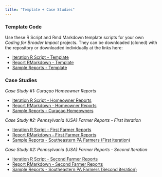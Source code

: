 ```yaml
---
title: "Template + Case Studies"
---
```


### **Template Code**
Use these R Script and Rmd Markdown template scripts for your own _Coding for Broader Impact_ projects. They can be downloaded (cloned) with the repository or downloaded individually at the links here:  

  * [Iteration R Script - Template](https://github.com/dbturner/c4bi/blob/main/analysis/template_code/template_rScript.R)  
  * [Report RMarkdown - Template](https://github.com/dbturner/c4bi/blob/main/analysis/template_code/template_rmd.Rmd)  
  * [Sample Reports - Template](https://dbturner.github.io/c4bi/articles/template_examples_vignette.html)  
  
  
### **Case Studies**
_Case Study #1: Curaçao Homeowner Reports_  

  * [Iteration R Script - Homeowner Reports](https://dbturner.github.io/c4bi/articles/homeownerReport1_rScript_vignette.html)  
  * [Report RMarkdown - Homeowner Reports](https://dbturner.github.io/c4bi/articles/homeownerReport1_rmd_vignette.html)  
  * [Sample Reports - Curaçao Homeowners](https://dbturner.github.io/c4bi/articles/homeownerReport1_examples_vignette.html)

  
_Case Study #2: Pennsylvania (USA) Farmer Reports - First Iteration_  

  * [Iteration R Script - First Farmer Reports](https://dbturner.github.io/c4bi/articles/farmerReports1_rScript_vignette.html)  
  * [Report RMarkdown - First Farmer Reports](https://dbturner.github.io/c4bi/articles/farmerReports1_rmd_vignette.html)  
  * [Sample Reports - Southeastern PA Farmers (First iteration)](https://dbturner.github.io/c4bi/articles/farmerReport1_examples_vignette.html)  
  

_Case Study #2: Pennsylvania (USA) Farmer Reports - Second Iteration_  
  
  * [Iteration R Script - Second Farmer Reports](https://dbturner.github.io/c4bi/articles/farmerReports2_rScript_vignette.html)  
  * [Report RMarkdown - Second Farmer Reports](https://dbturner.github.io/c4bi/articles/farmerReports2_rmd_vignette.html)  
  * [Sample Reports - Southeastern PA Farmers (Second iteration)](https://dbturner.github.io/c4bi/articles/farmerReport2_examples_vignette.html)  
